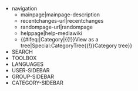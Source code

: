 
* navigation
** mainpage|mainpage-description
** recentchanges-url|recentchanges
** randompage-url|randompage
** helppage|help-mediawiki
** {{#ifeq:{{NAMESPACE}}|Category|{{fullurl:Special:CategoryTree/{{BASEPAGENAME}}|mode=all}}{{!}}View as a tree|Special:CategoryTree{{!}}Category tree}} 
* SEARCH
* TOOLBOX
* LANGUAGES
* USER-SIDEBAR
* GROUP-SIDEBAR
* CATEGORY-SIDEBAR
